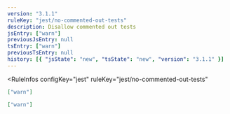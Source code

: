 ```yaml
---
version: "3.1.1"
ruleKey: "jest/no-commented-out-tests"
description: Disallow commented out tests
jsEntry: ["warn"]
previousJsEntry: null
tsEntry: ["warn"]
previousTsEntry: null
history: [{ "jsState": "new", "tsState": "new", "version": "3.1.1" }]
---
```


<RuleInfos 
  configKey="jest" 
  ruleKey="jest/no-commented-out-tests" 
>

```json
["warn"]
```

```json
["warn"]
```

</RuleInfos>

